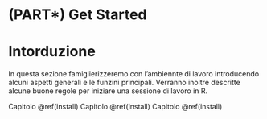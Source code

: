 # (PART\*) Get Started {-}

# Intorduzione {-}

In questa sezione famiglierizzeremo con l'ambiennte di lavoro introducendo alcuni aspetti generali e le funzini principali. Verranno inoltre descritte alcune buone regole per iniziare una sessione di lavoro in R.

Capitolo \@ref(install)
Capitolo \@ref(install)
Capitolo \@ref(install)
